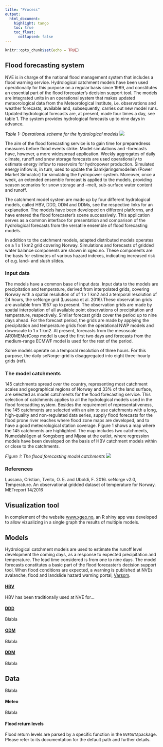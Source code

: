 ```yaml
---
title: "Process"
output: 
  html_document:
    highlight: tango
    toc: true
    toc_float:
      collapsed: false
---
```


```r
knitr::opts_chunk$set(echo = TRUE)
```


## Flood forecasting system

NVE is in charge of the national flood management system that includes a flood warning service. Hydrological catchment models have been used operationally for this purpose on a regular basis since 1989, and constitutes an essential part of the flood forecaster’s decision support tool. The models are integrated units in an operational system that makes updated meteorological data from the Meteorological Institute, i.e. observations and weather forecasts, available and, subsequently, carries out new model runs. Updated hydrological forecasts are, at present, made four times a day, see table 1. The system provides hydrological forecasts up to nine days in advance. 

*Table 1: Operational scheme for the hydrological models* ![](images/operasjonell_kjøring.JPG)

The aim of the flood forecasting service is to gain time for preparedness measures before flood events strike. Model simulations and -forecasts have, however, a more widespread application. Weekly aggregates of daily climate, runoff and snow storage forecasts are used operationally to estimate energy inflow to reservoirs for hydropower production. Simulated energy inflow is, in turn, used to update the Samkjøringsmodellen (Power Market Simulator) for simulating the hydropower system. Moreover, once a week, an extended ensemble forecast is applied to the models, providing season scenarios for snow storage and –melt, sub-surface water content and runoff.

The catchment model system are made up by four different hydrological models, called HBV, DDD, ODM and DDMs, see the respective links for an explanation. The models have been developed on different platforms, and have entered the flood forecaster’s scene successively. This application serves as a common interface for presentation and comparison of the hydrological forecasts from the versatile ensemble of flood forecasting models. 

In addition to the catchment models, adapted distributed models operates on a 1 x 1 km2 grid covering Norway. Simulations and forecasts of gridded water balance components are shown in xgeo.no. These components are the basis for estimates of various hazard indexes, indicating increased risk of e.g. land- and slush slides.

### Input data

The models have a common base of input data. Input data to the models are precipitation and temperature, derived from interpolated grids, covering Norway with a spatial resolution of of 1 x 1 km2 and a temporal resolution of 24 hours, the seNorge grid (Lussana et al. 2016).These observation grids are available from 1957 up to present. The observation grids are made by spatial interpolation of all available point observations of precipitation and temperature, respectively. Similar forecast grids cover the period up to nine days ahead. For the forecast period, the grids are made by applying the precipitation and temperature grids from the operational NWP models and downscale to 1 x 1 km2. At present, forecasts from the mesoscale AROMEMetCoop model is used the first two days and forecasts from the medium-range ECMWF model is used for the rest of the period.

Some models operate on a temporal resolution of three hours. For this purpose, the daily seNorge-grid is disaggregated into eight three-hourly grids (ref).

### The model catchments

145 catchments spread over the country, representing most catchment scales and geographical regions of Norway and 33% of the land surface, are selected as model catchments for the flood forecasting service. This selection of catchments applies to all the hydrological models used in the flood forecadting system. Besides the requirement of representativeness, the 145 catchments are selected with an aim to use catchments with a long, high-quality and non-regulated data series, supply flood forecasts for the flood prone river reaches where flood zone maps are developed, and to have a good meteorological station coverage. Figure 1 shows a map where the 145 catchments are highlighted. The map includes two catchments, Numedalslågen at Kongsberg and Mjøsa at the outlet, where regression models have been developed on the basis of HBV catchment models within or close to the catchments.

*Figure 1: The flood forecasting model catchments* ![](images/modellfeltene.PNG)

### References
Lussana, Cristian, Tveito, O. E. and Uboldi, F. 2016. seNorge v2.0, Temperature. An observational gridded dataset of temperature for Norway. METreport 14/2016

## Visualization tool

In complement of the website [www.xgeo.no](www.xgeo.no), an R shiny app was developed to allow vizualizing in a single graph the results of multiple models.

## Models

Hydrological catchment models are used to estimate the runoff level development the coming days, as a response to expected precipitation and temperature. The lead time considered is from one to nine days. The model forecasts constitutes a basic part of the flood forecaster’s decision support tool. When flood conditions are expected, a warning is published at NVEs avalanche, flood and landslide hazard warning portal, [Varsom](www.varsom.no).

#### [HBV](HBV.html)

HBV has been traditionally used at NVE for...

#### [DDD](DDD.html)

Blabla

#### [ODM](ODM.html)

Blabla

#### [DDM](DDM.html)

Blabla


## Data

Blabla

#### Meteo

Blabla

#### Flood return levels

Flood return levels are parsed by a specific function in the `NVEDATA`package. Please refer to its documentation for the default path and further details.
